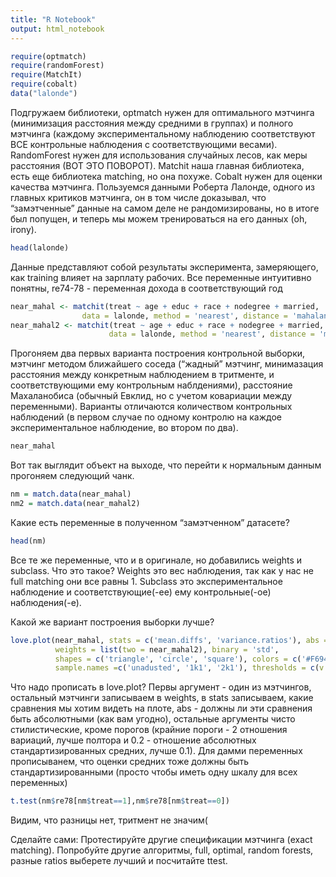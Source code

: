 ---
title: "R Notebook"
output: html_notebook
---



```{r}
require(optmatch)
require(randomForest)
require(MatchIt)
require(cobalt)
data("lalonde")
```

Подгружаем библиотеки, optmatch нужен для оптимального мэтчинга (минимизация расстояния между средними в группах) и полного мэтчинга (каждому экспериментальному наблюдению соответствуют ВСЕ контрольные наблюдения с соответствующими весами). RandomForest нужен для использования случайных лесов, как меры расстояния (ВОТ ЭТО ПОВОРОТ). Matchit наша главная библиотека, есть еще библиотека matching, но она похуже. Cobalt нужен для оценки качества мэтчинга. Пользуемся данными Роберта Лалонде, одного из главных критиков мэтчинга, он в том числе доказывал, что "замэтченные" данные на самом деле не рандомизированы, но в итоге был попущен, и теперь мы можем тренироваться на его данных (oh, irony).

```{r}
head(lalonde)
```

Данные представляют собой результаты эксперимента, замеряющего, как training влияет на зарплату рабочих. Все переменные интуитивно понятны, re74-78 - переменная дохода в соответствующий год

```{r}
near_mahal <- matchit(treat ~ age + educ + race + nodegree + married,
                data = lalonde, method = 'nearest', distance = 'mahalanobis')
near_mahal2 <- matchit(treat ~ age + educ + race + nodegree + married,
                      data = lalonde, method = 'nearest', distance = 'mahalanobis', ratio = 2)
```

Прогоняем два первых варианта построения контрольной выборки, мэтчинг методом ближайшего соседа ("жадный" мэтчинг, минимазация расстояния между конкретным наблюдением в тритменте, и соответствующими ему контрольным наблдениями), расстояние Махаланобиса (обычный Евклид, но с учетом ковариации между переменными). Варианты отличаются количеством контрольных наблюдений (в первом случае по одному контролю на каждое экспериментальное наблюдение, во втором по два).

```{r}
near_mahal
```

Вот так выглядит объект на выходе, что перейти к нормальным данным прогоняем следующий чанк.

```{r}
nm = match.data(near_mahal)
nm2 = match.data(near_mahal2)
```

Какие есть переменные в полученном "замэтченном" датасете?

```{r}
head(nm)
```

Все те же переменные, что и в оригинале, но добавились weights и subclass. Что это такое?
Weights это вес наблюдения, так как у нас не full matching они все равны 1.
Subclass это экспериментальное наблюдение и соответствующие(-ее) ему контрольные(-ое) наблюдения(-е).

Какой же вариант построения выборки лучше?

```{r}
love.plot(near_mahal, stats = c('mean.diffs', 'variance.ratios'), abs = T,
          weights = list(two = near_mahal2), binary = 'std', 
          shapes = c('triangle', 'circle', 'square'), colors = c('#F694E7', '#A6A3F4', '#3AAAE6'),
          sample.names =c('unadusted', '1k1', '2k1'), thresholds = c(v = 2, m =0.2))
```


Что надо прописать в love.plot? Первы аргумент - один из мэтчингов, остальный мэтчинги записываем в weights, в stats записываем, какие сравнения мы хотим видеть на плоте, abs - должны ли эти сравнения быть абсолютными (как вам угодно), остальные аргументы чисто стилистические, кроме порогов (крайние пороги - 2 отношения вариаций, лучше полтора и 0.2 - отношение абсолютных стандартизированных средних, лучше 0.1). Для дамми переменных прописыванем, что оценки средних тоже должны быть стандартизированными (просто чтобы иметь одну шкалу для всех переменных)


```{r}
t.test(nm$re78[nm$treat==1],nm$re78[nm$treat==0])
```
Видим, что разницы нет, тритмент не значим(

Сделайте сами:
Протестируйте другие спецификации мэтчинга (exact matching). Попробуйте другие алгоритмы, full, optimal, random forests, разные ratios выберете лучший и посчитайте ttest.
